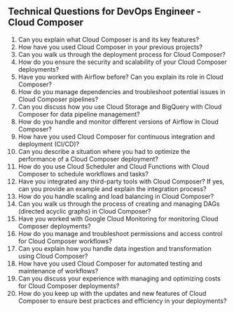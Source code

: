 

## Technical Questions for DevOps Engineer - Cloud Composer

1. Can you explain what Cloud Composer is and its key features?
2. How have you used Cloud Composer in your previous projects? 
3. Can you walk us through the deployment process for Cloud Composer? 
4. How do you ensure the security and scalability of your Cloud Composer deployments? 
5. Have you worked with Airflow before? Can you explain its role in Cloud Composer? 
6. How do you manage dependencies and troubleshoot potential issues in Cloud Composer pipelines? 
7. Can you discuss how you use Cloud Storage and BigQuery with Cloud Composer for data pipeline management? 
8. How do you handle and monitor different versions of Airflow in Cloud Composer? 
9. How have you used Cloud Composer for continuous integration and deployment (CI/CD)? 
10. Can you describe a situation where you had to optimize the performance of a Cloud Composer deployment? 
11. How do you use Cloud Scheduler and Cloud Functions with Cloud Composer to schedule workflows and tasks? 
12. Have you integrated any third-party tools with Cloud Composer? If yes, can you provide an example and explain the integration process? 
13. How do you handle scaling and load balancing in Cloud Composer? 
14. Can you walk us through the process of creating and managing DAGs (directed acyclic graphs) in Cloud Composer? 
15. Have you worked with Google Cloud Monitoring for monitoring Cloud Composer deployments? 
16. How do you manage and troubleshoot permissions and access control for Cloud Composer workflows? 
17. Can you explain how you handle data ingestion and transformation using Cloud Composer? 
18. How have you used Cloud Composer for automated testing and maintenance of workflows? 
19. Can you discuss your experience with managing and optimizing costs for Cloud Composer deployments? 
20. How do you keep up with the updates and new features of Cloud Composer to ensure best practices and efficiency in your deployments?